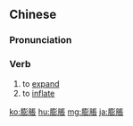 {{also|膨胀}}
==Chinese==
{{zh-forms|s=膨胀}}

===Pronunciation===
{{zh-pron
|m=péngzhàng
|c=paang4 zoeng3
|mn=qz,tw,xm:phêng-tiòng/zz:phêng-tiàng/qz:phn̂g-tiòng/tw:phòng-tiòng
|mn_note=phòng-tiòng - 胖脹 is used in the Mainland
|cat=v
}}

===Verb===
{{zh-verb}}

# to [[expand]]
# to [[inflate]]

[[ko:膨脹]]
[[hu:膨脹]]
[[mg:膨脹]]
[[ja:膨脹]]